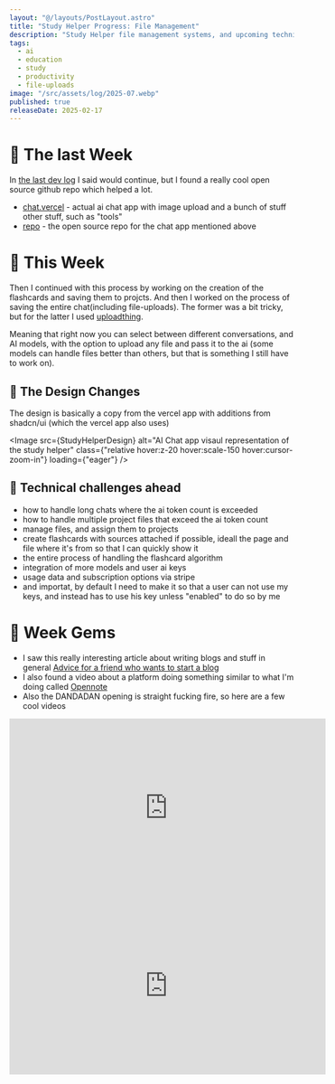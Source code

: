 ```yaml
---
layout: "@/layouts/PostLayout.astro"
title: "Study Helper Progress: File Management"
description: "Study Helper file management systems, and upcoming technical challenges. Plus some cool finds in tech and anime."
tags:
  - ai
  - education
  - study
  - productivity
  - file-uploads
image: "/src/assets/log/2025-07.webp"
published: true
releaseDate: 2025-02-17
---
```



# 📝 The last Week

In [the last dev log](/dev-log/2025/06) I said would continue, but I found a really cool open source github repo which helped a lot.

- [chat.vercel](https://chat.vercel.ai/) - actual ai chat app with image upload and a bunch of stuff other stuff, such as "tools"
- [repo](https://github.com/vercel/ai-chatbot) -
  the open source repo for the chat app mentioned above

# 🚀 This Week

Then I continued with this process by working on the creation of the flashcards and saving them to projcts.
And then I worked on the process of saving the entire chat(including file-uploads).
The former was a bit tricky, but for the latter I used [uploadthing](https://uploadthing.com/).

Meaning that right now you can select between different conversations, and AI models, with the option to upload any file and pass it to the ai
(some models can handle files better than others, but that is something I still have to work on).

## 🎨 The Design Changes

The design is basically a copy from the vercel app with additions from shadcn/ui
(which the vercel app also uses)

<Image
  src={StudyHelperDesign}
  alt="AI Chat app visaul representation of the study helper"
  class={"relative hover:z-20 hover:scale-150 hover:cursor-zoom-in"}
  loading={"eager"}
/>

## 🔧 Technical challenges ahead

- how to handle long chats where the ai token count is exceeded
- how to handle multiple project files that exceed the ai token count
- manage files, and assign them to projects
- create flashcards with sources attached if possible, ideall the page and file where it's from so that I can quickly show it
- the entire process of handling the flashcard algorithm
- integration of more models and user ai keys
- usage data and subscription options via stripe
- and importat, by default I need to make it so that a user can not use my keys, and instead has to use his key unless "enabled" to do so by me

# 📌 Week Gems

- I saw this really interesting article about writing blogs and stuff in general [Advice for a friend who wants to start a blog](https://www.henrikkarlsson.xyz/p/start-a-blog)
- I also found a video about a platform doing something similar to what I'm doing called [Opennote](https://www.youtube.com/watch?v=QtmAYsCBgQY)
- Also the DANDADAN opening is straight fucking fire, so here are a few cool videos

<div class="flex gap-2">
  <iframe
    width="560"
    height="315"
    src="https://www.youtube-nocookie.com/embed/8PPBwH72eFg?si=bgm8JMo_qpGqOwRO"
    title="YouTube video player"
    frameborder="0"
    allow="accelerometer; autoplay; clipboard-write; encrypted-media; gyroscope; picture-in-picture; web-share"
    referrerpolicy="strict-origin-when-cross-origin"
    allowfullscreen
  ></iframe>
  <iframe
    width="560"
    height="315"
    src="https://www.youtube-nocookie.com/embed/jKcXljelQKk?si=sOykSuU7o3v8gRlP"
    title="YouTube video player"
    frameborder="0"
    allow="accelerometer; autoplay; clipboard-write; encrypted-media; gyroscope; picture-in-picture; web-share"
    referrerpolicy="strict-origin-when-cross-origin"
    allowfullscreen
  ></iframe>
</div>
